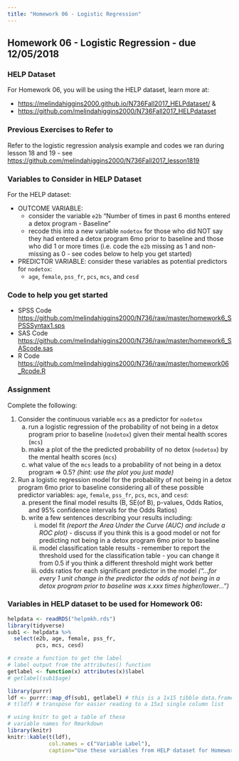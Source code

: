 ```yaml
---
title: "Homework 06 - Logistic Regression"
---
```


## Homework 06 - Logistic Regression - due 12/05/2018

### HELP Dataset

For Homework 06, you will be using the HELP dataset, learn more at:

* [https://melindahiggins2000.github.io/N736Fall2017_HELPdataset/](https://melindahiggins2000.github.io/N736Fall2017_HELPdataset/) &
* [https://github.com/melindahiggins2000/N736Fall2017_HELPdataset](https://github.com/melindahiggins2000/N736Fall2017_HELPdataset)

### Previous Exercises to Refer to

Refer to the logistic regression analysis example and codes we ran during lesson 18 and 19 - see [https://github.com/melindahiggins2000/N736Fall2017_lesson1819](https://github.com/melindahiggins2000/N736Fall2017_lesson1819)

### Variables to Consider in HELP Dataset

For the HELP dataset:

* OUTCOME VARIABLE: 
    - consider the variable `e2b` "Number of times in past 6 months entered a detox program - Baseline" 
    - recode this into a new variable `nodetox` for those who did NOT say they had entered a detox program 6mo prior to baseline and those who did 1 or more times (i.e. code the `e2b` missing as 1 and non-missing as 0 - see codes below to help you get started)
* PREDICTOR VARIABLE: consider these variables as potential predictors for `nodetox`:
    - `age`, `female`, `pss_fr`, `pcs`, `mcs`, and `cesd`

### Code to help you get started

* SPSS Code [https://github.com/melindahiggins2000/N736/raw/master/homework6_SPSSSyntax1.sps](https://github.com/melindahiggins2000/N736/raw/master/homework6_SPSSSyntax1.sps)
* SAS Code [https://github.com/melindahiggins2000/N736/raw/master/homework6_SAScode.sas](https://github.com/melindahiggins2000/N736/raw/master/homework6_SAScode.sas)
* R Code [https://github.com/melindahiggins2000/N736/raw/master/homework06_Rcode.R](https://github.com/melindahiggins2000/N736/raw/master/homework06_Rcode.R)

### Assignment

Complete the following:

1. Consider the continuous variable `mcs` as a predictor for `nodetox`
    a. run a logistic regression of the probability of not being in a detox program prior to baseline (`nodetox`) given their mental health scores (`mcs`)
    b. make a plot of the the predicted probability of no detox (`nodetox`) by the mental health scores (`mcs`)
    c. what value of the `mcs` leads to a probability of not being in a detox program => 0.5? _(hint: use the plot you just made)_
    
2. Run a logistic regression model for the probability of not being in a detox program 6mo prior to baseline considering all of these possible predictor variables: `age`, `female`, `pss_fr`, `pcs`, `mcs`, and `cesd`:
    a. present the final model results (B, SE(of B), p-values, Odds Ratios, and 95% confidence intervals for the Odds Ratios)
    b. write a few sentences describing your results including:
        i. model fit _(report the Area Under the Curve (AUC) and include a ROC plot)_ - discuss if you think this is a good model or not for predicting not being in a detox program 6mo prior to baseline
        ii. model classification table results - remember to report the threshold used for the classification table - you can change it from 0.5 if you think a different threshold might work better
        iii. odds ratios for each significant predictor in the model _("...for every 1 unit change in the predictor the odds of not being in a detox program prior to baseline was x.xxx times higher/lower...")_

### Variables in HELP dataset to be used for Homework 06:

```r
helpdata <- readRDS("helpmkh.rds")
library(tidyverse)
sub1 <- helpdata %>%
  select(e2b, age, female, pss_fr,
         pcs, mcs, cesd)

# create a function to get the label
# label output from the attributes() function
getlabel <- function(x) attributes(x)$label
# getlabel(sub1$age)

library(purrr)
ldf <- purrr::map_df(sub1, getlabel) # this is a 1x15 tibble data.frame
# t(ldf) # transpose for easier reading to a 15x1 single column list

# using knitr to get a table of these
# variable names for Rmarkdown
library(knitr)
knitr::kable(t(ldf),
             col.names = c("Variable Label"),
             caption="Use these variables from HELP dataset for Homework 06")

```

